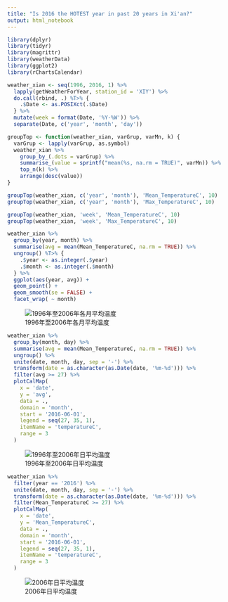 ---
title: "Is 2016 the HOTEST year in past 20 years in Xi'an?"
output: html_notebook
---

```{r}
library(dplyr)
library(tidyr)
library(magrittr)
library(weatherData)
library(ggplot2)
library(rChartsCalendar)

weather_xian <- seq(1996, 2016, 1) %>% 
  lapply(getWeatherForYear, station_id = 'XIY') %>% 
  do.call(rbind, .) %T>% {
    .$Date <- as.POSIXct(.$Date)
  } %>% 
  mutate(week = format(Date, '%Y-%W')) %>% 
  separate(Date, c('year', 'month', 'day'))

groupTop <- function(weather_xian, varGrup, varMn, k) {
  varGrup <- lapply(varGrup, as.symbol)
  weather_xian %>% 
    group_by_(.dots = varGrup) %>% 
    summarise_(value = sprintf("mean(%s, na.rm = TRUE)", varMn)) %>% 
    top_n(k) %>% 
    arrange(desc(value))
}

```

```{r}
groupTop(weather_xian, c('year', 'month'), 'Mean_TemperatureC', 10)
groupTop(weather_xian, c('year', 'month'), 'Max_TemperatureC', 10)
```

```{r}
groupTop(weather_xian, 'week', 'Mean_TemperatureC', 10)
groupTop(weather_xian, 'week', 'Max_TemperatureC', 10)
```

```{r}
weather_xian %>% 
  group_by(year, month) %>% 
  summarise(avg = mean(Mean_TemperatureC, na.rm = TRUE)) %>% 
  ungroup() %T>% {
    .$year <- as.integer(.$year)
    .$month <- as.integer(.$month)
  } %>% 
  ggplot(aes(year, avg)) + 
  geom_point() + 
  geom_smooth(se = FALSE) + 
  facet_wrap( ~ month)
```
![1996年至2006年各月平均温度](month_temp.png)

```{r}
weather_xian %>% 
  group_by(month, day) %>% 
  summarise(avg = mean(Mean_TemperatureC, na.rm = TRUE)) %>% 
  ungroup() %>% 
  unite(date, month, day, sep = '-') %>% 
  transform(date = as.character(as.Date(date, '%m-%d'))) %>% 
  filter(avg >= 27) %>% 
  plotCalMap(
    x = 'date', 
    y = 'avg', 
    data = ., 
    domain = 'month', 
    start = '2016-06-01', 
    legend = seq(27, 35, 1), 
    itemName = 'temperatureC', 
    range = 3
  )
```

![1996年至2006年日平均温度](avg_1996_2016.png)

```{r, echo=TRUE}
weather_xian %>% 
  filter(year == '2016') %>% 
  unite(date, month, day, sep = '-') %>% 
  transform(date = as.character(as.Date(date, '%m-%d'))) %>% 
  filter(Mean_TemperatureC >= 27) %>% 
  plotCalMap(
    x = 'date', 
    y = 'Mean_TemperatureC', 
    data = ., 
    domain = 'month', 
    start = '2016-06-01', 
    legend = seq(27, 35, 1), 
    itemName = 'temperatureC', 
    range = 3
  )
```

![2006年日平均温度](avg_2016.png)
